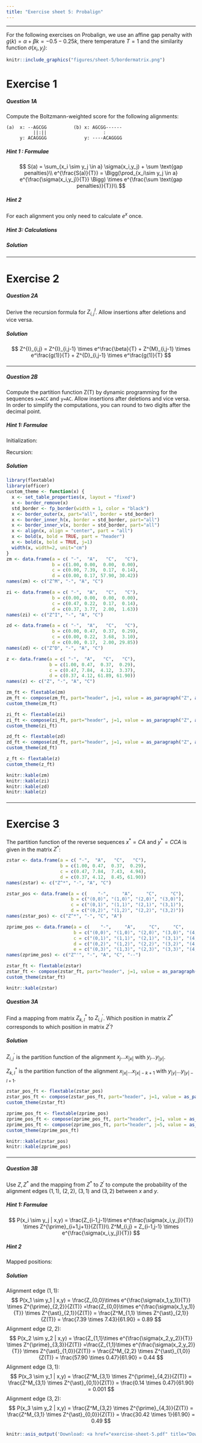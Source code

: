 ```yaml
---
title: "Exercise sheet 5: Probalign"
---
```


---------------------------------


For the following exercises on Probalign, we use an affine gap penalty with $g(k) = \alpha + \beta k = -0.5 - 0.25k$, there temperature $T=1$ and the similarity function $\sigma(x_i, y_j)$:

```r
knitr::include_graphics("figures/sheet-5/bordermatrix.png")
```

# Exercise 1

#### {.tabset}

##### Question 1A

::: {.question data-latex=""}
Compute the Boltzmann-weighted score for the following alignments:

```
(a)  x: --AGCGG          (b) x: AGCGG------
          ||:||                     :
     y: ACAGGGG              y: ----ACAGGGG
```
:::


##### Hint 1 : Formulae 

::: {.answer data-latex=""}


$$
S(a) = \sum_{x_i \sim y_j \in a} \sigma(x_i,y_j) + \sum \text{gap penalties}\\
e^{\frac{S(a)}{T}} = \Bigg(\prod_{x_i\sim y_j \in a} e^{\frac{\sigma(x_i,y_j)}{T}} \Bigg) \times e^{\frac{\sum \text{gap penalties}}{T}}\\
$$
::: 

##### Hint 2

::: {.answer data-latex=""}
For each alignment you only need to calculate $e^x$ once.
::: 

##### Hint 3: Calculations 

::: {.answer data-latex=""}
\begin{align*}
\text{(a)} &\qquad e^{\sigma(A,A)} \times e^{3\sigma(G,G)} \times e^{\sigma(C,G)} \times e^{g(2)} &&= e^2 \times e^6 \times e^{-1} \times e^{-0.5 +(-0.25\times 2)} = e^6 \\
\text{(b)} &\qquad e^{\sigma(G,A)} \times e^{g(4)} \times e^{g(6)} &&= e^{-1} \times e^{0.5 + (-0.25\times 4)} \times e^{0.5 + (-0.25\times 6)} = e^{-4.5}
\end{align*}
::: 

##### Solution

::: {.answer data-latex=""}
\begin{align*}
\text{(a)} &\qquad e^6 = 403.43\\
\text{(b)} &\qquad e^{-4.5} = 0.011
\end{align*}
::: 

#### {-}

---------------------------------


# Exercise 2


#### {.tabset}

##### Question 2A

::: {.question data-latex=""}
Derive the recursion formula for $Z^{I}_{i,j}$. Allow insertions after deletions and vice versa.
:::


##### Solution 

::: {.answer data-latex=""}
$$
Z^{I}_{i,j} = Z^{I}_{i,j-1} \times e^\frac{\beta}{T} + Z^{M}_{i,j-1} \times e^\frac{g(1)}{T}  + Z^{D}_{i,j-1} \times e^\frac{g(1)}{T}
$$
::: 

#### {-}

---------------------------------

#### {.tabset}

##### Question 2B

::: {.question data-latex=""}
Compute the partition function Z(T) by dynamic programming for the sequences `x=ACC` and `y=AC`. Allow insertions after deletions and vice versa. In order to simplify the computations, you can round to two digits after the decimal point. 
:::


##### Hint 1: Formulae 

::: {.answer data-latex=""}
Initialization:
\begin{align*}
Z^M_{i,0} &= Z^M_{0,j} = 0, Z^M_{0,0} = 1\\
Z^I_{i,0} &= 0\\
Z^D_{0,j} &= 0
\end{align*}

Recursion:
\begin{align*}
Z^{M}_{i,j} &= Z_{i-1,j-1} \times e^{\frac{\sigma(x_i,y_j)}{T}}\\
Z^{I}_{i,j} &= Z^{I}_{i,j-1} \times e^\frac{\beta}{T} + Z^{M}_{i,j-1} \times e^\frac{g(1)}{T}  + Z^{D}_{i,j-1} \times e^\frac{g(1)}{T}\\
Z^{D}_{i,j} &= Z^{D}_{i-1,j} \times e^\frac{\beta}{T} + Z^{M}_{i-1,j} \times e^\frac{g(1)}{T}  + Z^{I}_{i-1,j} \times e^\frac{g(1)}{T}\\
Z_{i,j} &= Z^{M}_{i,j} + Z^{I}_{i,j} + Z^{D}_{i,j} 
\end{align*}
::: 

##### Solution
```r
library(flextable)
library(officer)
custom_theme <- function(x) {
  x <- set_table_properties(x, layout = "fixed")
  x <- border_remove(x)
  std_border <- fp_border(width = 1, color = "black")
  x <- border_outer(x, part="all", border = std_border)
  x <- border_inner_h(x, border = std_border, part="all")
  x <- border_inner_v(x, border = std_border, part="all")
  x <- align(x, align = "center", part = "all")
  x <- bold(x, bold = TRUE, part = "header")
  x <- bold(x, bold = TRUE, j=1)
  width(x, width=2, unit="cm")
} 
zm <- data.frame(a = c( "-",  "A",   "C",   "C"),
                 b = c(1.00, 0.00,  0.00,  0.00),
                 c = c(0.00, 7.39,  0.17,  0.14),
                 d = c(0.00, 0.17, 57.90, 30.42))
names(zm) <- c("Z^M", "-", "A", "C")

zi <- data.frame(a = c( "-",  "A",   "C",   "C"),
                 b = c(0.00, 0.00,  0.00,  0.00),
                 c = c(0.47, 0.22,  0.17,  0.14),
                 d = c(0.37, 3.77,  2.00,  1.63))
names(zi) <- c("Z^I", "-", "A", "C")

zd <- data.frame(a = c( "-",  "A",   "C",   "C"),
                 b = c(0.00, 0.47,  0.37,  0.29),
                 c = c(0.00, 0.22,  3.68,  3.10),
                 d = c(0.00, 0.17,  2.00, 29.85))
names(zd) <- c("Z^D", "-", "A", "C")

z <- data.frame(a = c( "-",  "A",   "C",   "C"),
                b = c(1.00, 0.47,  0.37,  0.29),
                c = c(0.47, 7.84,  4.12,  3.37),
                d = c(0.37, 4.12, 61.89, 61.90))
names(z) <- c("Z", "-", "A", "C")
```


::: {.answer data-latex=""}

```r

zm_ft <- flextable(zm)
zm_ft <- compose(zm_ft, part="header", j=1, value = as_paragraph("Z", as_sup("M")))
custom_theme(zm_ft)

zi_ft <- flextable(zi)
zi_ft <- compose(zi_ft, part="header", j=1, value = as_paragraph("Z", as_sup("I")))
custom_theme(zi_ft)

zd_ft <- flextable(zd)
zd_ft <- compose(zd_ft, part="header", j=1, value = as_paragraph("Z", as_sup("D")))
custom_theme(zd_ft)

z_ft <- flextable(z)
custom_theme(z_ft)
```

```r
knitr::kable(zm)
knitr::kable(zi)
knitr::kable(zd)
knitr::kable(z)
```

:::

#### {-}

---------------------------------

# Exercise 3

The partition function of the reverse sequences $x^* = CA$ and $y^* = CCA$ is given in the matrix $Z^*$:
```r
zstar <- data.frame(a = c( "-",  "A",   "C",   "C"),
                    b = c(1.00, 0.47,  0.37,  0.29),
                    c = c(0.47, 7.84,  7.43,  4.94),
                    d = c(0.37, 4.12,  8.45, 61.90))
names(zstar) <- c("Z^*", "-", "A", "C")

zstar_pos <- data.frame(a = c(    "-",     "A",     "C",     "C"),
                        b = c("(0,0)", "(1,0)", "(2,0)", "(3,0)"),
                        c = c("(0,1)", "(1,1)", "(2,1)", "(3,1)"),
                        d = c("(0,2)", "(1,2)", "(2,2)", "(3,2)"))
names(zstar_pos) <- c("Z^*", "-", "C", "A")

zprime_pos <- data.frame(a = c(    "-",     "A",     "C",     "C",     "-"),
                         b = c("(0,0)", "(1,0)", "(2,0)", "(3,0)", "(4,0)"),
                         c = c("(0,1)", "(1,1)", "(2,1)", "(3,1)", "(4,1)"),
                         d = c("(0,2)", "(1,2)", "(2,2)", "(3,2)", "(4,2)"),
                         e = c("(0,3)", "(1,3)", "(2,3)", "(3,3)", "(4,3)"))
names(zprime_pos) <- c("Z^'", "-", "A", "C", "--")
```

```r

zstar_ft <- flextable(zstar)
zstar_ft <- compose(zstar_ft, part="header", j=1, value = as_paragraph("Z", as_sup("*")))
custom_theme(zstar_ft)
```

```r
knitr::kable(zstar)
```

#### {.tabset}

##### Question 3A

::: {.question data-latex=""}
Find a mapping from matrix $Z^{*}_{k,l}$ to $Z^{\prime}_{i,j}$. Which position in matrix $Z^{*}$ corresponds to which position in matrix $Z^{\prime}$?
:::


##### Solution

::: {.answer data-latex=""}
$Z^{\prime}_{i,j}$ is the partition function of the alignment $x_j ... x_{|x|}$ with $y_i ... y_{|y|}$.

$Z^{*}_{k,l}$ is the partition function of the alignment $x_{|x|} ... x_{|x|-k+1}$ with $y_{|y|}...y_{|y|-l+1}$.

\begin{align*}
j &= |x| -l +1 \Leftrightarrow l = |x| -j +1\\
i &= |y| -k +1 \Leftrightarrow k = |y| -i +1
\end{align*}

```r

zstar_pos_ft <- flextable(zstar_pos)
zstar_pos_ft <- compose(zstar_pos_ft, part="header", j=1, value = as_paragraph("Z", as_sup("*")))
custom_theme(zstar_ft)

zprime_pos_ft <- flextable(zprime_pos)
zprime_pos_ft <- compose(zprime_pos_ft, part="header", j=1, value = as_paragraph("Z", as_sup("'")))
zprime_pos_ft <- compose(zprime_pos_ft, part="header", j=5, value = as_paragraph("-"))
custom_theme(zprime_pos_ft)
```

```r
knitr::kable(zstar_pos)
knitr::kable(zprime_pos)
```
:::

#### {-}

---------------------------------
#### {.tabset}

##### Question 3B

::: {.question data-latex=""}
Use $Z,Z^*$ and the mapping from $Z^*$ to $Z^\prime$ to compute the probability of the alignment edges $(1,1)$, $(2,2)$, $(3,1)$ and $(3,2)$ between $x$ and $y$.
:::



##### Hint 1: Formulae 

::: {.answer data-latex=""}
$$
P(x_i \sim y_j | x,y) = \frac{Z_{i-1,j-1}\times e^{\frac{\sigma(x_i,y_j)}{T}} \times Z^{\prime}_{i+1,j+1}}{Z(T)}\\
Z^M_{i,j} = Z_{i-1,j-1} \times  e^{\frac{\sigma(x_i,y_j)}{T}}
$$
::: 


##### Hint 2 

::: {.answer data-latex=""}
Mapped positions:
\begin{align*}
Z^{\prime}_{2,2} &\Longleftrightarrow Z^{\ast}_{2,1}\\
Z^{\prime}_{3,3} &\Longleftrightarrow Z^{\ast}_{1,0}\\
Z^{\prime}_{4,2} &\Longleftrightarrow Z^{\ast}_{0,1}\\
Z^{\prime}_{4,3} &\Longleftrightarrow Z^{\ast}_{0,0}
\end{align*}
::: 

##### Solution

::: {.answer data-latex=""}
Alignment edge $(1,1)$:
$$
P(x_1 \sim y_1 | x,y) = \frac{Z_{0,0}\times e^{\frac{\sigma(x_1,y_1)}{T}} \times Z^{\prime}_{2,2}}{Z(T)} =\frac{Z_{0,0}\times e^{\frac{\sigma(x_1,y_1)}{T}} \times Z^{\ast}_{2,1}}{Z(T)} = \frac{Z^M_{1,1} \times Z^{\ast}_{2,1}}{Z(T)} = \frac{7.39 \times 7.43}{61.90} = 0.89
$$
Alignment edge $(2,2)$:
$$
P(x_2 \sim y_2 | x,y) = \frac{Z_{1,1}\times e^{\frac{\sigma(x_2,y_2)}{T}} \times Z^{\prime}_{3,3}}{Z(T)} =\frac{Z_{1,1}\times e^{\frac{\sigma(x_2,y_2)}{T}} \times Z^{\ast}_{1,0}}{Z(T)} = \frac{Z^M_{2,2} \times Z^{\ast}_{1,0}}{Z(T)} = \frac{57.90 \times 0.47}{61.90} = 0.44
$$
Alignment edge $(3,1)$:
$$
P(x_3 \sim y_1 | x,y) = \frac{Z^M_{3,1} \times Z^{\prime}_{4,2}}{Z(T)} =  \frac{Z^M_{3,1} \times Z^{\ast}_{0,1}}{Z(T)} = \frac{0.14 \times 0.47}{61.90} = 0.001
$$
Alignment edge $(3,2)$:
$$
P(x_3 \sim y_2 | x,y) = \frac{Z^M_{3,2} \times Z^{\prime}_{4,3}}{Z(T)} =  \frac{Z^M_{3,1} \times Z^{\ast}_{0,0}}{Z(T)} = \frac{30.42 \times 1}{61.90} = 0.49
$$
:::

#### {-}
```r
knitr::asis_output('Download: <a href="exercise-sheet-5.pdf" title="Download PDF Version">PDF Version</a> of this page.')
```

